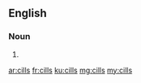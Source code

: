 ==English==

===Noun===
{{head|en|plural}}

# {{plural of|cill|lang=en}}

[[ar:cills]]
[[fr:cills]]
[[ku:cills]]
[[mg:cills]]
[[my:cills]]